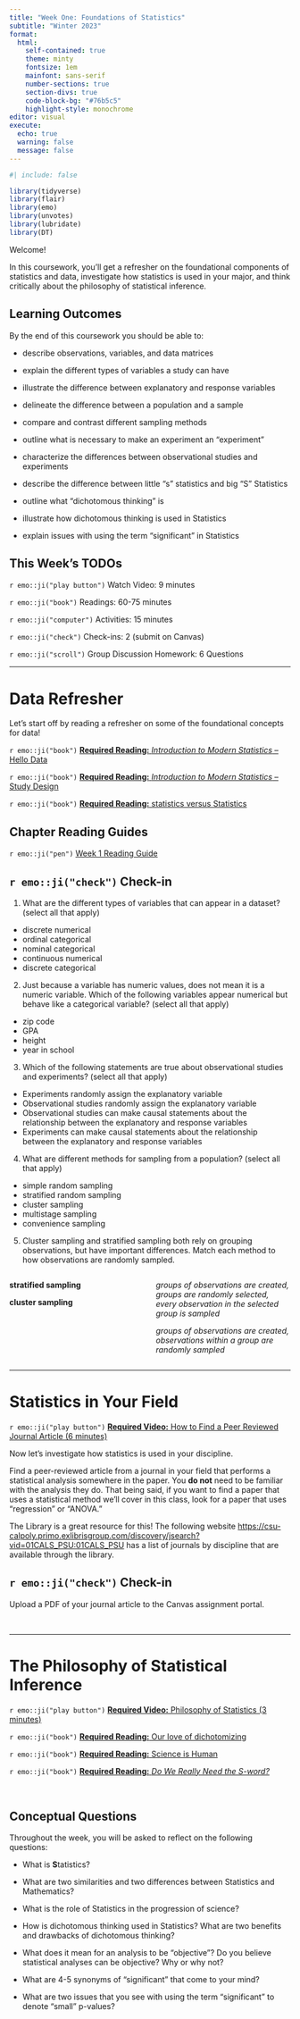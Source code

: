 ```yaml
---
title: "Week One: Foundations of Statistics"
subtitle: "Winter 2023"
format: 
  html: 
    self-contained: true
    theme: minty
    fontsize: 1em
    mainfont: sans-serif
    number-sections: true
    section-divs: true
    code-block-bg: "#76b5c5"
    highlight-style: monochrome
editor: visual
execute: 
  echo: true
  warning: false
  message: false
---
```


```r
#| include: false

library(tidyverse)
library(flair)
library(emo)
library(unvotes)
library(lubridate)
library(DT)
```


Welcome!

In this coursework, you'll get a refresher on the foundational components of 
statistics and data, investigate how statistics is used in your major, and
think critically about the philosophy of statistical inference.

## Learning Outcomes 

By the end of this coursework you should be able to:

- describe observations, variables, and data matrices 
- explain the different types of variables a study can have 
- illustrate the difference between explanatory and response variables

- delineate the difference between a population and a sample
- compare and contrast different sampling methods
- outline what is necessary to make an experiment an "experiment" 
- characterize the differences between observational studies and experiments

- describe the difference between little "s" statistics and big "S" Statistics
- outline what "dichotomous thinking" is 
- illustrate how dichotomous thinking is used in Statistics
- explain issues with using the term "significant" in Statistics


## This Week's TODOs

`r emo::ji("play button")` Watch Video: 9 minutes

`r emo::ji("book")` Readings: 60-75 minutes 

`r emo::ji("computer")` Activities: 15 minutes 

`r emo::ji("check")` Check-ins: 2 (submit on Canvas)

`r emo::ji("scroll")` Group Discussion Homework: 6 Questions

---

# Data Refresher 

Let's start off by reading a refresher on some of the foundational concepts for 
data! 

`r emo::ji("book")` [**Required Reading:** _Introduction to Modern Statistics_ -- Hello Data](https://openintro-ims.netlify.app/data-hello.html)

`r emo::ji("book")` [**Required Reading:** _Introduction to Modern Statistics_ -- Study Design](https://openintro-ims.netlify.app/data-design.html)

`r emo::ji("book")` [**Required Reading:** statistics versus Statistics ](https://critical-inference.com/statistics-vs-statistics/)

## Chapter Reading Guides

`r emo::ji("pen")` [Week 1 Reading Guide](_week1_reading.html)

## `r emo::ji("check")` Check-in

1. What are the different types of variables that can appear in a 
dataset? (select all that apply)

- discrete numerical
- ordinal categorical
- nominal categorical 
- continuous numerical
- discrete categorical

2. Just because a variable has numeric values, does not mean it is a numeric
variable. Which of the following variables appear numerical but behave like a
categorical variable? (select all that apply)

- zip code
- GPA
- height 
- year in school

3. Which of the following statements are true about observational studies and
experiments? (select all that apply)

- Experiments randomly assign the explanatory variable
- Observational studies randomly assign the explanatory variable
- Observational studies can make causal statements about the relationship
between the explanatory and response variables
- Experiments can make causal statements about the relationship between the 
explanatory and response variables

4. What are different methods for sampling from a population? (select all that apply)

- simple random sampling 
- stratified random sampling 
- cluster sampling 
- multistage sampling
- convenience sampling

5. Cluster sampling and stratified sampling both rely on grouping observations,
but have important differences. Match each method to how observations are
randomly sampled.

::: columns
::: {.column width="35%"}
**stratified sampling**

**cluster sampling**
:::

::: {.column width="35%"}
*groups of observations are created, groups are randomly selected, every
observation in the selected group is sampled*  

*groups of observations are created, observations within a group are randomly
sampled*
:::
:::

---

# Statistics in Your Field

`r emo::ji("play button")` [**Required Video:** How to Find a Peer Reviewed Journal Article (6 minutes)](https://www.youtube.com/watch?v=ui8ibJ0Pkhs)

Now let's investigate how statistics is used in your discipline. 

Find a peer-reviewed article from a journal in your field that performs a 
statistical analysis somewhere in the paper. You **do not** need to be familiar
with the analysis they do. That being said, if you want to find a paper that
uses a statistical method we'll cover in this class, look for a paper that uses
"regression" or "ANOVA." 

The Library is a great resource for this! The following website [https://csu-calpoly.primo.exlibrisgroup.com/discovery/jsearch?vid=01CALS_PSU:01CALS_PSU](https://csu-calpoly.primo.exlibrisgroup.com/discovery/jsearch?vid=01CALS_PSU:01CALS_PSU) has a list of journals by discipline that are available through the
library. 

## `r emo::ji("check")` Check-in

Upload a PDF of your journal article to the Canvas assignment portal. 

</br>

---

# The Philosophy of Statistical Inference 

`r emo::ji("play button")` [**Required Video:** Philosophy of Statistics (3 minutes)](https://www.youtube.com/watch?v=K511BpyoTzU)

`r emo::ji("book")` [**Required Reading:** Our love of dichotomizing](https://critical-inference.com/our-love-of-dichotomizing/)

`r emo::ji("book")` [**Required Reading:** Science is Human](https://critical-inference.com/science-is-human/)

`r emo::ji("book")` [**Required Reading:** _Do We Really Need the S-word?_](https://www.americanscientist.org/article/do-we-really-need-the-s-word)

</br>

## Conceptual Questions 

Throughout the week, you will be asked to reflect on the following 
questions:

- What is **S**tatistics?

- What are two similarities and two differences between Statistics and 
Mathematics? 

- What is the role of Statistics in the progression of science?

- How is dichotomous thinking used in Statistics? What are two 
benefits and drawbacks of dichotomous thinking?

- What does it mean for an analysis to be "objective"? Do you believe 
statistical analyses can be objective? Why or why not?

- What are 4-5 synonyms of "significant" that come to your mind?

- What are two issues that you see with using the term "significant" 
to denote "small" p-values? 
